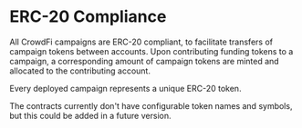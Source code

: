 # ERC-20 Compliance

All CrowdFi campaigns are ERC-20 compliant, to facilitate transfers of campaign tokens between accounts. Upon contributing funding tokens to a campaign, a corresponding amount of campaign tokens are minted and allocated to the contributing account.

Every deployed campaign represents a unique ERC-20 token.

The contracts currently don't have configurable token names and symbols, but this could be added in a future version.
